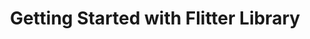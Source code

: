 ---
nav_group: "Getting Started"
nav_group_order: 1
nav_order: 2
nav_title: "How to Start"
title: "Getting Started with Flitter Library"
description: "Learn how to get started with Flitter library."
---